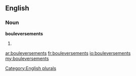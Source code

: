 ==English==

===Noun===
'''bouleversements'''

# {{plural of|[[bouleversement]]}}

[[Category:English plurals]]

[[ar:bouleversements]]
[[fr:bouleversements]]
[[io:bouleversements]]
[[my:bouleversements]]